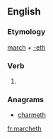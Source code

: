 ==English==

===Etymology===
[[march]] + [[-eth]]

===Verb===
{{en-verb form}}

# {{archaic third-person singular of|march}}

===Anagrams===
* [[charmeth#English|charmeth]]

[[fr:marcheth]]